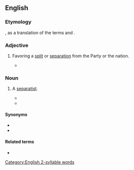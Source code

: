 ==English==

===Etymology===
{{suffix|en|split|ist}}, as a translation of the {{der|en|zh|-}} terms {{zh-m|分裂}} and {{zh-m|分裂主義分子}}.

===Adjective===
{{en-adj|-}}

# {{lb|en|pejorative|Marxism|China}} Favoring a [[split]] or [[separation]] from the Party or the nation.
#* {{quote-book|en|1978|John King Fairbank|The Cambridge History of China|page=362|url=http://books.google.com/books?ei=Uu4eR_-XFZT6pwLZxOQV|isbn=0521243378|passage=The Politburo had already met on 1 April to agree that the Nanking incident had been '''splittist''' and supportive of Teng Hsiao-p'ing.}}

===Noun===
{{en-noun}}

# {{lb|en|China|Korea|pejorative}} A [[separatist]].
#* {{quote-book|en|1974|[[w:Kim Il Sung|Kim Il Sung]]|Answers to the Questions Raised by Secretary-general of Peru-Korea Institute of Culture and Friendship|url=http://books.google.com/books?id=G4keAAAAMAAJ|page=7|passage=Our Party and the Government of the Republic have till now done all they can to check and frustrate the colonial enslavement policy of US imperialism towards Korea and the nation-splitting manoeuvres of the domestic and foreign '''splittists''' and achieve the independent, peaceful reunification of the country.}}
#* {{quote-book|en|2001|John Derbyshire|Fire From the Sun|page=21|url=http://books.google.com/books?id=qfEVt4AzO74C|isbn=0738847216|passage="Trouble. I'll tell you frankly, little Han, we have a lot of '''splittists''' here. You know what I mean by a '''splittist'''?" ¶ "Of course. People who want to split the Motherland."}}

====Synonyms====
* {{l|en|sectarian}}
* {{l|en|separatist}}

====Related terms====
* {{l|en|splittism}}

[[Category:English 2-syllable words]]
